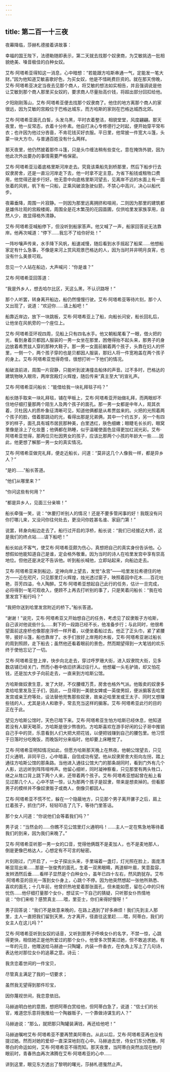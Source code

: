 ```yaml
---
---
---
```

title: 第二百一十三夜
---






夜幕降临，莎赫札德接着讲故事：





幸福的国王陛下，法德勒随即表示，第二天就去找那个奴隶商，为艾敏挑选一批相貌绝美、嗓音极佳的白种女奴。

艾布·阿塔希亚得知这一消息，心中暗想：“若能跟方哈斯串通一气，定能发一笔大财。”因为他知道艾敏喜歌好色，为买女奴，他是不惜耗费巨资的。就在那天傍晚，艾布·阿塔希亚决定当夜去见那个商人，将艾敏的想法如实相告，并且强调说是他让艾敏到那个商人那里买女奴的，要求商人尽量抬高价钱，将超出部分回扣给他。

夕阳刚刚落山，艾布·阿塔希亚便去找那个奴隶商了。他住的地方离那个商人的家很远，因为艾敏的宫殿位于巴格达城东，而方哈斯的家则在巴格达城西北郊。

艾布·阿塔希亚面孔白皙，头发乌黑，平时衣着整洁，相貌堂堂，风度翩翩。那天夜里，他一反常态，衣着十分朴素。他自打决心专修德行之时起，便开始穿平常布衣；也许因为他过分吝啬，不肯花钱买好衣服。平日里，他常披一件宽大斗篷，头蒙一块大方巾，与普通百姓没有什么两样。

那天夜里，他仍然披着那件斗篷，只是头巾缠法稍有些变化，意在掩饰外貌，因为他此次外出要办的事情需要严格保密。

艾布·阿塔希亚沿着底格里斯河岸走去。究竟该乘船先到桥那里，然后下船步行去奴隶房舍，还是一直沿河岸走下去，他一时拿不定主意。为省下船钱或租牲口费用，他觉得还是步行好。他无意中向底格里斯河望去，见离岸不远的水面上有一面张着的风帆，帆下有一只船，正乘风破浪急驶似箭，不禁心中高兴，决心以船代步。

夜幕垂降，周围一片寂静。一则因为那里远离拥挤和喧闹，二则因为那里的建筑都是雄伟壮观的宫殿楼阁，周围全是花木繁茂的花园苗圃，仅供哈里发家族享用，自然人少，故显得格外清静。

艾布·阿塔希亚喊船停下，但没听到船家答声。他又喊了一声，船家回答说无法靠岸。他再次喊道：“停下……我忘不了给你好处！”

一阵吵嚷声传来，水手降下风帆，船速减慢，随后看到水手摇起了船桨……他想船家定有什么急事，不像是来河上赏风观景巴格达的人，因为当时并非明月良宵，也没有什么美景可观。

忽见一个人站在船边，大声喊问：“你是谁？”

艾布·阿塔希亚回答道：

“我是外乡人，想去哈尔比区，天这么黑，不认识路呀！”

那个人听罢，转身离开船边，船仍然慢慢行驶。艾布·阿塔希亚等待片刻，那个人又出现了，说道：“欢迎你……请上船吧！”

船靠近岸边，放下一块跳板，艾布·阿塔希亚上了船，向船长问安，船长回礼后，让他坐在风帆旁的一个座位上。

艾布·阿塔希亚环视四周，见船上只有四名水手。他又朝船尾看了一眼，借火把的光，看到身着贝都因人服装的一男一女坐在那里，困倦得抬不起头来，那男子的身边放着希贾兹人穿的那种大鞋子。那一男一女面前躺着两个孩子，头靠在妇人的怀里，一侧一个，两个孩子穿的也是贝都因人服装，那妇人将一件宽袍盖在两个孩子的身上。艾布·阿塔希亚觉得奇怪，很想打听一下他们的情况。

船破浪前进，周围一片寂静，只能听到波涛撞击船体的声音。过不多时，巴格达的建筑物映入眼帘，两岸宫殿灯火辉煌，随后传来“真主至大”的宣礼声。

艾布·阿塔希亚问船长：“能借给我一块礼拜毯子吗？”

船长随手取来一块礼拜毯，铺在甲板上，艾布·阿塔希亚开始做礼拜，而两眼却不住地仔细打量那两个陌生人及两个孩子的面孔。那一男一女都是中年人，观其衣着，贝杜因人的质朴象征清晰可见，知道他俩都是从希贾兹来的。火把的光照着两个孩子的脸，借着那跳动的光，看得出那是兄弟俩，其中一个约五岁，另一个有四岁的样子，面孔具有城市居民那种美，白里透红，肤色细嫩；眼睫毛长长的，眼窝里像是涂上了化妆墨；他俩都在熟睡，似乎温暖使面色显得更加红润光彩。艾布·阿塔希亚觉得，那两位贝杜因男女的孩子，应该比那两个小孩的年龄大一些……因此，他更想了解那一男一女的真实情况。

艾布·阿塔希亚做完礼拜，便走近船长，问道：“莫非这几个人像我一样，都是异乡人？”

“是的……”船长答道。

“他们从哪里来？”

“你问这些有何用？”

“都是异乡人，见面三分亲嘛！”

船长牵强一笑，说：“休要打听别人的情况！还是不要多管闲事的好！我既没有问你打哪儿来，又没问你往何处去，更没问你姓甚名谁、家庭门第！”

说罢，转身向船边走去了。船行过开启的浮桥，船长说：“我们已经接近大桥，这是我们的终点站……请下船吧！”

船长如此不客气，使艾布·阿塔希亚颇为伤心，真想把自己的真实身份告诉他。心想假如他能知道自己是谁，定会格外敬重。因为当时的诗人在哈里发宫中享有崇高地位。但他还是决定不告诉他。听到船长喊他，立即站起来，向船边走去。

艾布·阿塔希亚来到船边，定神向岸上望去，发觉“永宫”——哈里发拉希德住的地方——近在咫尺，只见那里灯火辉煌，烛光透过窗子，映照着园中花木……百花吐艳，芬芳四溢，令人陶醉。艾布·阿塔希亚想起自己此行的任务，估计一旦完成，必将得到一笔可观收入，便顾不上再去打听别的事了，只是笑着问船长：“我在哈里发宫下船行吗？”

“我把你送到哈里发宫附近的桥下。”船长答道。

“谢谢！”说完，艾布·阿塔希亚又开始想自己的任务，考虑见了奴隶贩子方哈斯，自己该对他说些什么……剩下的一段路已经不长，他准备步行；与此同时，他很希望面前这座桥也像那座浮桥一样开着，以便坐着船过去。他正了正头巾，紧了紧腰带，披好斗篷，船也靠岸了。水手们放好上岸用的木板，艾布·阿塔希亚谢过船长的周到照顾，走下船去；虽然他还看着眼前的景色，然而期望得到一大笔钱的欢乐终于使他忘记了一切。

艾布·阿塔希亚登上岸，快步向北走去，穿过呼罗珊大街，进入奴隶院大街，见多数店铺已经关门，然而小巷中依旧挤满过往行人。他想雇一头毛驴骑，却又怕花钱，还是加大步子向前走去，一直来到方哈斯公馆。

方哈斯做奴隶生意，发了大财，不仅腰缠万贯，房舍也格外气派。他贩卖的奴隶多卖给哈里发及王子们，因此，一旦得到一美貌女婢或一英俊男奴，便派掮客去哈里发宫或亲王府等处，设法替他兜售那些奴隶，故亲近哈里发或王太子、同时又想赚些钱的人，尤其是诗人和歌手，常去充当这样的掮客。艾布·阿塔希亚此行的目的正在于此。

望见方哈斯公馆时，天色已暗下来。艾布·阿塔希亚生怕方哈斯已经休息，他知道若没有人聊天喝茶，方哈斯是很少熬夜的。方哈斯喜欢在游手好闲的公子哥中推销自己手中的货，乐意看到人们大把大把花钱，以便把钱赚到自己的腰包里。他习惯于日落时分吃晚饭，而晚饭时分来临时，他却要上床睡觉了。

艾布·阿塔希亚明知情况如此，但愿方哈斯那天晚上在熬夜。他朝公馆望去，只见灯火通明，非同平日，心中暗喜，自信成功有望。他从奴隶房舍大街向左拐，踏上通往方哈斯公馆的那条路。当他进入通往公馆大门的那条胡同时，看到门外有几个人影，远远听到阵阵喧哗声。他留心细听，同时凝神察看，只见那里有两头牲口，继之从牲口背上跳下两个人来，还带着两个孩子。艾布·阿塔希亚想起曾在船上看见过那几个人，心中不禁一惊，认为那两个孩子是奴隶，带来是想卖掉的。但看那男子的模样并不像奴隶贩子或商人，倒像贝都因人。

艾布·阿塔希亚不慌不忙，躲在一个隐蔽地方，只见那个男子离开骡子之后，肩上扛着孩子，抓住门环，轻轻叩击了几下，等待门里答话。

那个女人问道：“你说他们会等着我们吗？”

男子说：“当然会的……你瞧不见公馆里灯火通明吗！……主人一定在焦急地等待着我们的到来，因为我们来晚了。”

艾布·阿塔希亚听那一男一女的口音，觉得他俩既不是麦加人，也不是麦地那人，倒是更像巴格达人，心想定有不可言的秘密。

片刻刚过，门开启了，一女子探出头来，手里端着一盏灯，灯光照在脸上，面庞清晰显现出来……那是一张俊秀的面孔，生着一双黑眼睛，两道柳叶眉，笑意盈容，发辫洒然后垂……看样子显然是个白种女仆，虽年已四十左右，然风韵犹存。艾布·阿塔希亚的目光一落到女仆身上，心跳个不停。因为他突然想起一张他所熟悉、喜欢的面孔；十几年前，他曾炽热地爱着那张面孔，但未能如愿，留在心中的只有忧伤……他仔细打量那个女仆，想证实一下自己的猜疑，只听那女仆热情地说：“你们来啦？感赞真主……喂，里亚士，你们来得好慢呀！”

男子回答说：“我们不是故意来晚的，在路上遇到了好多麻烦！我们先到主人那里，主人一直把我们留到天黑，方才离开，径直往这里赶……喂，阿蒂白，我们的女主人在这儿吗？”

艾布·阿塔希亚听到女奴的话音，又听到那男子呼唤女仆的名字，不禁一惊，心跳得更快，相信她正是他所爱过的那个女仆。他曾多次赞美过她，但不敢追求她。有一年的元旦，他赠送给马赫迪一只陶罐，内装一件香衣，在衣角上写上了几句诗，表达他对那位女仆的追慕之意。诗云：


我贪恋着世间的一件宝贝，

尽管真主满足了我的一切要求；

虽然我无望得到那件珍宝，

因你蔑视世间，我恋意依旧。



马赫迪明白他的意图，想把阿蒂白赏给他，但阿蒂白急了，说道：“信士们的长官，难道您乐意将我推给一个陶器贩子，一个靠做诗谋生的人？”

马赫迪说：“那么，就把那只陶罐装满钱，再还给他吧！”

马赫迪嘱咐艾布·阿塔希亚不要再赞美阿蒂白。从此以后，艾布·阿塔希亚再也没有提过她。然而对她的爱却一直深深地刻在心中。马赫迪去世，侍女们东分西散，阿蒂白的命运如何，艾布·阿塔希亚不得而知。那天夜里，当阿蒂白突然出现在他的眼前时，青春热血再次沸腾在艾布·阿塔希亚的心中……





讲到这里，眼见东方透出了黎明的曙光，莎赫札德戛然止声。